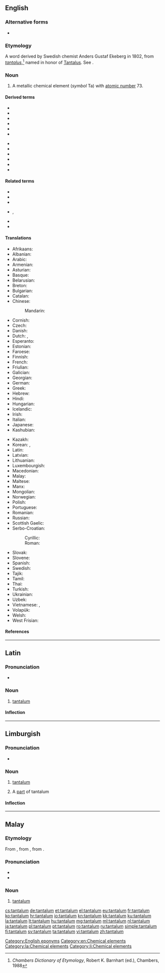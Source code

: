 ==English==
{{elements|Ta|hafnium|Hf|tungsten|W}}

===Alternative forms===
* {{l|en|tantalium}} {{qualifier|obsolete}}

===Etymology===
A {{etyl|NL.|en}} word derived by Swedish chemist Anders Gustaf Ekeberg in 1802, from {{etyl|la|en}} ''[[tantalus]]'',<ref>''Chambers Dictionary of Etymology'', Robert K. Barnhart (ed.), Chambers, 1988</ref> named in honor of [[w:Tantalus|Tantalus]]. See {{m|en|-ium}}.

===Noun===
{{en-noun|~}}
{{wikipedia}}

# A metallic chemical element (''symbol'' Ta) with [[atomic number]] 73.

====Derived terms====
{{der-top}}
* {{l|en|eka-tantalum}}
* {{l|en|tantalate}}
* {{l|en|tantalian}}
* {{l|en|tantalic}}
* {{l|en|tantalous}}
* {{l|en|tantalum carbide}}
{{der-mid}}
* {{l|en|tantalum dioxide}}
* {{l|en|tantalum lamp}}
* {{l|en|tantalum oxide}}
* {{l|en|tantalum pentachloride}}
* {{l|en|tantalum pentoxide}}
* {{l|en|tanteuxenite}}
{{der-bottom}}

====Related terms====
{{rel-top}}
* {{l|en|coltan}}
* {{l|en|Tantalean}}
* {{l|en|Tantalic}}
{{rel-mid}}
* {{l|en|tantalise}}, {{l|en|tantalize}}
* {{l|en|tantalite}}
* {{l|en|Tantalus}}
{{rel-bottom}}

====Translations====
{{trans-top|A metallic chemical element with an atomic number of 73.}}
* Afrikaans: {{t|af|tantaal}}
* Albanian: {{t|sq|tantal}}
* Arabic: {{t|ar|تَنْتَالُم|m}}
* Armenian: {{t|hy|տանտալ}}
* Asturian: {{t|ast|tántalu|m}}
* Basque: {{t|eu|tantalioa}}
* Belarusian: {{t|be|тантал|m|tr=tantál}}
* Breton: {{t|br|tantal}}
* Bulgarian: {{t|bg|тантал|m|tr=tantál}}
* Catalan: {{t|ca|tàntal|m}}
* Chinese:
*: Mandarin: {{t+|cmn|鉭|tr=dàn}}
* Cornish: {{t|kw|tantalum}}
* Czech: {{t+|cs|tantal}}
* Danish: {{t|da|tantal}}
* Dutch: {{t+|nl|tantaal|n}}, {{t+|nl|tantalium|n}}
* Esperanto: {{t|eo|tantalo}}
* Estonian: {{t+|et|tantaal}}
* Faroese: {{t|fo|tantal}}
* Finnish: {{t+|fi|tantaali}}
* French: {{t+|fr|tantale|m}}
* Friulian: {{t|fur|tantali}}
* Galician: {{t+|gl|tántalo|m}}
* Georgian: {{t|ka|ტანტალი}}
* German: {{t+|de|Tantal|n}}
* Greek: {{t+|el|ταντάλιο|n}}
* Hebrew: {{t+|he|טנטלום|tr=tantálum}}
* Hindi: {{t|hi|सहातु|tr=sahaatu|sc=Deva}}
* Hungarian: {{t+|hu|tantál}}
* Icelandic: {{t+|is|tantal}}
* Irish: {{t|ga|tantalam}}
* Italian: {{t+|it|tantalio|m}}
* Japanese: {{t+|ja|タンタル|tr=tantaru}}
* Kashubian: {{t|csb|tantôl}}
{{trans-mid}}
* Kazakh: {{t|kk|тантал|tr=tantal|sc=Cyrl}}
* Korean: {{t+|ko|탄탈|tr=tantal}}, {{t|ko|탄탈룸|tr=tantallum}}
* Latin: {{t|la|tantalium}}
* Latvian: {{t|lv|tantals}}
* Lithuanian: {{t+|lt|tantalas}}
* Luxembourgish: {{t|lb|Tantal}}
* Macedonian: {{t|mk|тантал|tr=tantál|m}}
* Malay: {{t|ms|tantalum}}
* Maltese: {{t|mt|tantalju}}
* Manx: {{t|gv|tantalum}}
* Mongolian: {{t|mn|тантал|tr=tantal|sc=Cyrl}}
* Norwegian: {{t|no|tantal}}
* Polish: {{t+|pl|tantal|m}}
* Portuguese: {{t+|pt|tântalo|m}}
* Romanian: {{t+|ro|tantal|n}}
* Russian: {{t+|ru|танта́л|m}}
* Scottish Gaelic: {{t|gd|tantalam}}
* Serbo-Croatian:
*: Cyrillic: {{t|sh|тантал|m|sc=Cyrl}}
*: Roman: {{t+|sh|tantal|m}}
* Slovak: {{t|sk|tantal}}
* Slovene: {{t+|sl|tantal}}
* Spanish: {{t+|es|tántalo|m}}
* Swedish: {{t+|sv|tantal}}
* Tajik: {{t|tg|tantal}}
* Tamil: {{t|ta|தந்தாலம்|tr=tantālam}}
* Thai: {{t|th|แทนทาลัม|tr=thaentālam}}
* Turkish: {{t+|tr|tantal}}
* Ukrainian: {{t|uk|тантал|m|tr=tantál}}
* Uzbek: {{t+|uz|тантал|tr=tantal|sc=Cyrl}}
* Vietnamese: {{t|vi|tantali}}, {{t|vi|tantan}}
* Volapük: {{t+|vo|tantalin}}
* Welsh: {{t+|cy|tantalwm}}
* West Frisian: {{t|fy|tantaal}}
{{trans-bottom}}

====References====
<references/>

[[Category:English eponyms]]
[[Category:en:Chemical elements]]

----

==Latin==
{{wikipedia|lang=la}}

===Pronunciation===
* {{la-IPA|tantalum}}

===Noun===
{{la-noun|tantalum||tantalī|n|second}}

# [[Latin|tantalum]]

====Inflection====
{{la-decl-2nd-N|tantal}}

[[Category:la:Chemical elements]]

----

==Limburgish==

===Pronunciation===
* {{IPA|[tɑ˧nˈʃaː˨lɔ˧m]|lang=li}}

===Noun===
{{li-noun|g=n}}

# {{label|li|uncountable}} [[tantalum#English|tantalum]]
# A [[part]] of tantalum

====Inflection====
{{li-decl-noun-um|tantal}}

[[Category:li:Chemical elements]]

----

==Malay==
{{wikipedia|lang=ms}}
{{elements|Ta|hafnium|Hf|tungsten|W|lang=ms}}

===Etymology===
From {{etyl|en|ms}} {{m|en|tantalum}}, from {{etyl|NL.|ms}}, from {{etyl|la|ms}} {{m|la|tantalus}}.

===Pronunciation===
* {{IPA|[tantalom]|[tantaləm]|[tɛntələm]|lang=ms}}
* {{rhymes|alom|lom|om|lang=ms}}

===Noun===
{{head|ms|noun}}

# [[#English|tantalum]] {{gloss|chemical element}}

[[cs:tantalum]]
[[de:tantalum]]
[[et:tantalum]]
[[el:tantalum]]
[[eu:tantalum]]
[[fr:tantalum]]
[[ko:tantalum]]
[[hr:tantalum]]
[[io:tantalum]]
[[kn:tantalum]]
[[kk:tantalum]]
[[ku:tantalum]]
[[la:tantalum]]
[[lt:tantalum]]
[[hu:tantalum]]
[[mg:tantalum]]
[[ml:tantalum]]
[[nl:tantalum]]
[[ja:tantalum]]
[[pl:tantalum]]
[[pt:tantalum]]
[[ro:tantalum]]
[[ru:tantalum]]
[[simple:tantalum]]
[[fi:tantalum]]
[[sv:tantalum]]
[[ta:tantalum]]
[[vi:tantalum]]
[[zh:tantalum]]